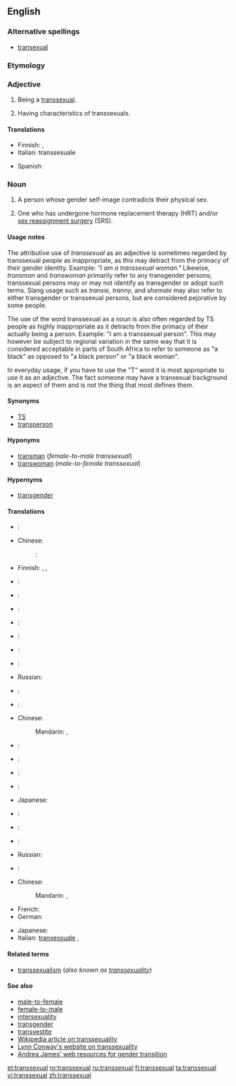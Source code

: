 ==English==

===Alternative spellings===
* [[transexual]]

===Etymology===
{{prefix|trans|sexual}}

===Adjective===
{{en-adj}}

# {{context|of a person}} Being a [[#Noun|transsexual]].
# {{rfv-sense}} Having characteristics of transsexuals.

====Translations====
{{trans-top|being a transsexual}}
{{trans-mid}}
{{trans-bottom}}

{{trans-top|having characteristics of transsexuals}}
* Finnish: {{t|fi|transseksuaalinen}},  {{t|fi|transsukupuolinen}}
* Italian: transsesuale
{{trans-mid}}
* Spanish: {{t|es|transexual}}
{{trans-bottom}}

===Noun===
{{en-noun}}

# A person whose gender self-image contradicts their physical sex.
# {{rfv-sense|many transsexuals get these treatments, but do tey really define a transsexual?}} {{medicine}} One who has undergone hormone replacement therapy (HRT) and/or [[sex reassignment surgery]] (SRS).

====Usage notes====
The attributive use of ''transsexual'' as an adjective is sometimes regarded by transsexual people as inappropriate, as this may detract from the primacy of their gender identity. Example: ''"I am a transsexual woman."'' Likewise, ''transman'' and ''transwoman'' primarily refer to any transgender persons; transsexual persons may or may not identify as transgender or adopt such terms.  Slang usage such as ''transie'', ''tranny'', and ''shemale'' may also refer to either transgender or transsexual persons, but are considered pejorative by some people.

The use of the word transsexual as a noun is also often regarded by TS people as highly inappropriate as it detracts from the primacy of their actually being a person.
Example: "I am a transsexual person". This may however be subject to regional variation in the same way that it is considered acceptable in parts of South Africa to refer to someone as "a black" as opposed to "a black person" or "a black woman".

In everyday usage, if you have to use the "T" word it is most appropriate to use it as an adjective. The fact someone may have a transexual background is an aspect of them and is not the thing that most defines them.

====Synonyms====
* [[TS]]
* [[transperson]]

====Hyponyms====
* [[transman]] (''female-to-male transsexual'')
* [[transwoman]]  (''male-to-female transsexual'')

====Hypernyms====
* [[transgender]]

====Translations====
{{trans-top|self-image}}
* {{trreq|Arabic}}:
* Chinese:
*: {{trreq|Mandarin}}:
* Finnish: {{t|fi|transseksuaali}}, {{t|fi|transsukupuolinen}}, {{t|fi|transu}}
* {{trreq|French}}:
* {{trreq|German}}:
* {{trreq|Italian}}:
{{trans-mid}}
* {{trreq|Japanese}}:
* {{trreq|Korean}}:
* {{trreq|Polish}}:
* {{trreq|Portuguese}}:
* Russian: {{t|ru|транссексуал|m|tr=transseksuál|sc=Cyrl}}
* {{trreq|Spanish}}:
{{trans-bottom}}

{{trans-top|medicine}}
*{{trreq|Arabic}}:
* Chinese:
*: Mandarin: {{t|zh|變性者|sc=Hani}}, {{t|zh|变性者|tr=biànxìngzhě|sc=Hani}}
* {{trreq|Finnish}}:
* {{trreq|French}}:
* {{trreq|German}}:
* {{trreq|Italian}}:
{{trans-mid}}
* Japanese: {{t|ja|性転換者|tr=せいてんかん しゃ, seitenkansha|sc=Jpan}}
* {{trreq|Korean}}:
* {{trreq|Polish}}:
* {{trreq|Portuguese}}:
* Russian: {{t|ru|транссексуал|m|tr=transseksuál|sc=Cyrl}}
* {{trreq|Spanish}}:
{{trans-bottom}}

{{checktrans-top}}
* Chinese:
*: Mandarin: {{t|zh|變性者|sc=Hani}}, {{t|zh|变性者|tr=biànxìngzhě|sc=Hani}}
* French: {{t|fr|transsexuel|m}}
* German: {{t|de|Transsexuell|m}}
{{trans-mid}}
* Japanese: {{t|ja|性転換者|tr=せいてんかん しゃ, seitenkansha|sc=Jpan}}
* Italian: [[transessuale]] {{m}},{{f}}
{{trans-bottom}}

====Related terms====
* [[transsexualism]] (''also known as [[transsexuality]]'')

====See also====
* [[male-to-female]]
* [[female-to-male]]
* [[intersexuality]]
* [[transgender]]
* [[transvestite]]
* [[w:Transsexuality|Wikipedia article on transsexuality]]
* [http://ai.eecs.umich.edu/people/conway/conway.html Lynn Conway's website on transsexuality]
* [http://www.tsroadmap.com Andrea James' web resources for gender transition]

[[et:transsexual]]
[[ro:transsexual]]
[[ru:transsexual]]
[[fi:transsexual]]
[[ta:transsexual]]
[[vi:transsexual]]
[[zh:transsexual]]